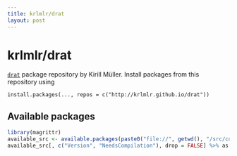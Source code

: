 ```yaml
---
title: krlmlr/drat
layout: post
---
```


# krlmlr/drat

[`drat`](https://github.com/eddelbuettel/drat) package repository by Kirill Müller.  Install packages from this repository using

```
install.packages(..., repos = c("http://krlmlr.github.io/drat"))
``` 

## Available packages

```r
library(magrittr)
available_src <- available.packages(paste0("file://", getwd(), "/src/contrib"))
available_src[, c("Version", "NeedsCompilation"), drop = FALSE] %>% as.data.frame %>% knitr::kable()
```
